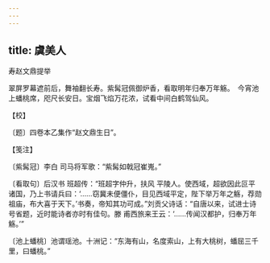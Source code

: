 ```yaml
---
---
---
```

title: 虞美人
---



寿赵文鼎提举





翠屏罗幕遮前后，舞袖翻长寿。紫髯冠佩御炉香，看取明年归奉万年觞。　今宵池上蟠桃席，咫尺长安日。宝烟飞焰万花浓，试看中间白鹤驾仙风。





【校】


〔题〕四卷本乙集作“赵文鼎生日”。





【笺注】


〔紫髯冠〕李白 司马将军歌：“紫髯如戟冠崔嵬。”

〔看取句〕后汉书 班超传：“班超字仲升，扶风 平陵人。使西域，超欲因此叵平诸国，乃上书请兵曰：‘……窃冀未便僵仆，目见西域平定，陛下举万年之觞，荐勋祖庙，布大喜于天下。’书奏，帝知其功可成。”刘贡父诗话：“自唐以来，试进士诗号省题，近时能诗者亦时有佳句。滕 甫西旅来王云：‘……传闻汉都护，归奉万年觞。’”

〔池上蟠桃〕池谓瑶池。十洲记：“东海有山，名度索山，上有大桃树，蟠屈三千里，曰蟠桃。”